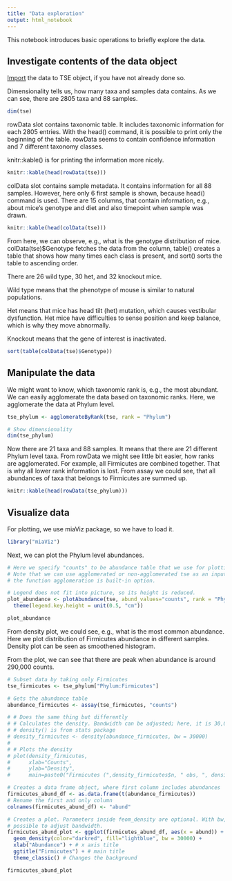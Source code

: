 ```yaml
---
title: "Data exploration"
output: html_notebook
---
```


This notebook introduces basic operations to briefly explore the data. 

## Investigate contents of the data object
[Import](import.Rmd) the data to TSE object, if you have not already done so.

Dimensionality tells us, how many taxa and samples data contains. As we can see, 
there are 2805 taxa and 88 samples.

```r
dim(tse)
```

rowData slot contains taxonomic table. It includes taxonomic information
for each 2805 entries. With the head() command, it is possible to print only 
the beginning of the table. rowData seems to contain confidence information and
7 different taxonomy classes.

knitr::kable() is for printing the information more nicely.

```r
knitr::kable(head(rowData(tse)))
```

colData slot contains sample metadata. It contains information for all 88 samples.
However, here only 6 first sample is shown, because head() command is used. There
are 15 columns, that contain information, e.g., about mice's genotype and diet 
and also timepoint when sample was drawn.

```r
knitr::kable(head(colData(tse)))
```

From here, we can observe, e.g., what is the genotype distribution of mice.
colData(tse)$Genotype fetches the data from the column, table() creates a table
that shows how many times each class is present, and sort() sorts the table to 
ascending order.

There are 26 wild type, 30 het, and 32 knockout mice. 

Wild type means that the phenotype of mouse is similar to natural populations. 

Het means that mice has head tilt (het) mutation, which causes vestibular 
dysfunction. Het mice have difficulties to sense position and keep balance, 
which is why they move abnormally. 

Knockout means that the gene of interest is inactivated.

```r
sort(table(colData(tse)$Genotype))
```

## Manipulate the data
We might want to know, which taxonomic rank is, e.g., the most abundant. We can 
easily agglomerate the data based on taxonomic ranks. Here, we agglomerate 
the data at Phylum level. 

```r
tse_phylum <- agglomerateByRank(tse, rank = "Phylum")

# Show dimensionality
dim(tse_phylum)
```

Now there are 21 taxa and 88 samples. It means that there are 21 different Phylum
level taxa. From rowData we might see little bit easier, how ranks are agglomerated. 
For example, all Firmicutes are combined together. That is why all lower rank 
information is lost. From assay we could see, that all abundances of taxa that 
belongs to Firmicutes are summed up.

```r
knitr::kable(head(rowData(tse_phylum)))
```

## Visualize data
For plotting, we use miaViz package, so we have to load it.

```r
library("miaViz")
```

Next, we can plot the Phylum level abundances. 

```r
# Here we specify "counts" to be abundance table that we use for plotting.
# Note that we can use agglomerated or non-agglomerated tse as an input, because
# the function agglomeration is built-in option. 

# Legend does not fit into picture, so its height is reduced.
plot_abundance <- plotAbundance(tse, abund_values="counts", rank = "Phylum") +
  theme(legend.key.height = unit(0.5, "cm")) 

plot_abundance 
```

From density plot, we could see, e.g., what is the most common abundance.
Here we plot distribution of Firmicutes abundance in different samples. 
Density plot can be seen as smoothened histogram.

From the plot, we can see that there are peak when abundance is around
290,000 counts.

```r
# Subset data by taking only Firmicutes
tse_firmicutes <- tse_phylum["Phylum:Firmicutes"]

# Gets the abundance table
abundance_firmicutes <- assay(tse_firmicutes, "counts")

# # Does the same thing but differently
# # Calculates the density. Bandwidth can be adjusted; here, it is 30,000.
# # density() is from stats package
# density_firmicutes <- density(abundance_firmicutes, bw = 30000)
# 
# # Plots the density
# plot(density_firmicutes, 
#      xlab="Counts",
#      ylab="Density",
#      main=paste0("Firmicutes (",density_firmicutes$n, " obs, ", density_firmicutes$bw, " bw)"))

# Creates a data frame object, where first column includes abundances
firmicutes_abund_df <- as.data.frame(t(abundance_firmicutes))
# Rename the first and only column
colnames(firmicutes_abund_df) <- "abund"

# Creates a plot. Parameters inside feom_density are optional. With bw, it is 
# possible to adjust bandwidth.
firmicutes_abund_plot <- ggplot(firmicutes_abund_df, aes(x = abund)) + 
  geom_density(color="darkred", fill="lightblue", bw = 30000) +
  xlab("Abundance") + # x axis title
  ggtitle("Firmicutes") + # main title
  theme_classic() # Changes the background

firmicutes_abund_plot

```